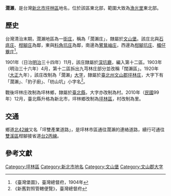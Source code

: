 {{noteTA
|1 = zh-cn:庄; zh-hk:庄; zh-tw:庄;
}}
'''濶瀨'''，是台灣[[新北市|新北市]][[坪林區|坪林區]]地名，位於該區東北部，範圍大致為[[漁光里|漁光里]]東北部。

==歷史==
台灣清治末期，濶瀨地區為一[[街庄|街庄]]，稱為「濶瀨庄」，隸屬於[[文山堡|文山堡]]。該庄北與[[石底庄|石底庄]]、[[柑腳庄|柑腳庄]]為鄰，東與[[料角坑庄|料角坑庄]]為鄰，南邊為[[鷺鶿岫庄|鷺鶿岫庄]]，西邊為[[柑腳坑庄|柑腳坑庄]]、[[楣仔藔庄|楣仔藔庄]]<ref>《臺灣堡圖》，臺灣總督府，1904年</ref>。

1901年（日治[[明治|明治]]三十四年）11月，該庄隸屬於[[深坑廳|深坑廳]]，編入第十二區。1903年（明治三十六年）4月，第十二區拆出九芎林庄部分並改稱「闊瀨區」。1920年（[[大正|大正]]九年），該庄改制為「濶瀨」[[大字|大字]]，隸屬於[[臺北州|臺北州]][[文山郡|文山郡]][[坪林庄|坪林庄]]，大字下有「濶瀨」、「豹子廚」、「枋山坑」小字名<ref>《新舊對照管轄便覽》，臺灣總督府</ref>。

戰後坪林庄改制為坪林鄉，隸屬於[[臺北縣|臺北縣]]，大字亦改制為村。2010年（[[中華民國|民國]]99年）12月，臺北縣升格為新北市，坪林鄉改制為[[坪林區|坪林區]]，村改制為里。

==交通==
鄉道[[北42線|北42線]]又名「坪雙產業道路」，是坪林市區通往濶瀨的連絡道路，續行可通往[[雙溪區|雙溪區]]柑腳接省道[[台2丙線|台2丙線]]。

==參考文獻==
{{reflist}}

{{文山郡}}

[[Category:坪林區|Category:坪林區]]
[[Category:新北市地名|Category:新北市地名]]
[[Category:文山堡|Category:文山堡]]
[[Category:文山郡大字|Category:文山郡大字]]